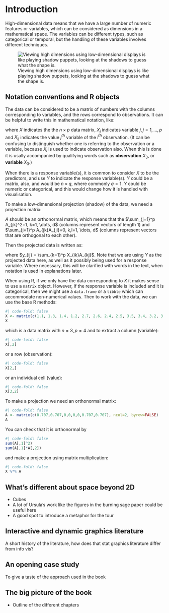 # Introduction {#intro}

High-dimensional data means that we have a large number of numeric features or variables, which can be considered as dimensions in a mathematical space. The variables can be different types, such as categorical or temporal, but the handling of these variables involves different techniques. 

![Viewing high dimensions using low-dimensional displays is like playing shadow puppets, looking at the shadows to guess what the shape is.](images/shadow-puppets.png){#fig-shadow-puppets}

## Notation conventions and R objects

The data can be considered to be a matrix of numbers with the columns corresponding to variables, and the rows correspond to observations. It can be helpful to write this in mathematical notation, like:

\begin{eqnarray*}
X_{n\times p} =
[X_1~X_2~\dots~X_p]_{n\times p} = \left[ \begin{array}{cccc}
X_{11} & X_{12} & \dots & X_{1p} \\
X_{21} & X_{22} & \dots & X_{2p}\\
\vdots & \vdots &  & \vdots \\
X_{n1} & X_{n2} & \dots & X_{np} \end{array} \right]_{n\times p}
\end{eqnarray*}

where $X$ indicates the the $n\times p$ data matrix, $X_j$ indicates variable $j, j=1, \dots, p$ and $X_{ij}$ indicates the value $j^{th}$ variable of the $i^{th}$ observation. (It can be confusing to distinguish whether one is referring to the observation or a variable, because $X_i$ is used to indicate observation also. When this is done it is usally accompanied by qualifying words such as **observation** $X_3$, or **variable** $X_3$.)

When there is a response variable(s), it is common to consider $X$ to be the predictors, and use $Y$ to indicate the response variable(s). $Y$ could be a matrix, also, and would be $n\times q$, where commonly $q=1$. $Y$ could be numeric or categorical, and this would change how it is handled with visualisation.

To make a low-dimensional projection (shadow) of the data, we need a projection matrix:

\begin{eqnarray*}
A_{p\times d} = \left[ \begin{array}{cccc}
A_{11} & A_{12} & \dots & A_{1d} \\
A_{21} & A_{22} & \dots & A_{2d}\\
\vdots & \vdots &  & \vdots \\
A_{p1} & A_{p2} & \dots & A_{pd} \end{array} \right]_{p\times d}
\end{eqnarray*}


$A$ should be an orthonormal matrix, which means that the $\sum_{j=1}^p A_{jk}^2=1, k=1, \dots, d$ (columns represent vectors of length 1) and $\sum_{j=1}^p A_{jk}A_{jl}=0, k,l=1, \dots, d$ (columns represent vectors that are orthogonal to each other).

Then the projected data is written as:

\begin{eqnarray*}
Y_{n\times d} = XA = \left[ \begin{array}{cccc}
y_{11} & y_{12} & \dots & y_{1d} \\
y_{21} & y_{22} & \dots & y_{2d}\\
\vdots & \vdots &  & \vdots \\
y_{n1} & y_{n2} & \dots & y_{nd} \end{array} \right]_{n\times d}
\end{eqnarray*}

where $y_{ij} = \sum_{k=1}^p X_{ik}A_{kj}$. Note that we are using $Y$ as the projected data here, as well as it possibly being used for a response variable. Where necessary, this will be clarified with words in the text, when notation is used in explanations later.

When using R, if we only have the data corresponding to $X$ it makes sense to use a `matrix` object. However, if the response variable is included and it is categorical, then we might use a `data.frame` or a `tibble` which can accommodate non-numerical values. Then to work with the data, we can use the base R methods:

```r
#| code-fold: false
X <- matrix(c(1.1, 1.3, 1.4, 1.2, 2.7, 2.6, 2.4, 2.5, 3.5, 3.4, 3.2, 3.6), ncol=4, byrow=TRUE)
X
```

which is a data matrix with $n=3, p=4$ and to extract a column (variable):

```r
#| code-fold: false
X[,2]
```

or a row (observation):

```r
#| code-fold: false
X[2,]
```

or an individual cell (value):

```r
#| code-fold: false
X[3,2]
```

To make a projection we need an orthonormal matrix:

```r
#| code-fold: false
A <- matrix(c(0.707,0.707,0,0,0,0,0.707,0.707), ncol=2, byrow=FALSE)
A
```
You can check that it is orthonormal by

```r
#| code-fold: false
sum(A[,1]^2)
sum(A[,1]*A[,2])
```

and make a projection using matrix multiplication:

```r
#| code-fold: false
X %*% A
```

<!-- Most data arrives with a mix of numerical and categorical, and temporal or spatial variables. In this book we are primarily focused on methods to visualise multiple numerical variables. -->

## What's different about space beyond 2D

- Cubes
-   A lot of Ursula's work like the figures in the burning sage paper could be useful here
-   A good spot to introduce a metaphor for the tour

## Interactive and dynamic graphics literature

A short history of the literature, how does that stat graphics literature differ from info vis?

## An opening case study

To give a taste of the approach used in the book

## The big picture of the book

-   Outline of the different chapters
